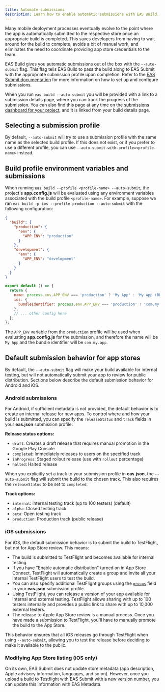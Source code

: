 ```yaml
---
title: Automate submissions
description: Learn how to enable automatic submissions with EAS Build.
---
```




Many mobile deployment processes eventually evolve to the point where the app is automatically submitted to the respective store once an appropriate build is completed. This saves developers from having to wait around for the build to complete, avoids a bit of manual work, and eliminates the need to coordinate providing app store credentials to the team.

EAS Build gives you automatic submissions out of the box with the `--auto-submit` flag. This flag tells EAS Build to pass the build along to EAS Submit with the appropriate submission profile upon completion. Refer to the [EAS Submit documentation](/submit/introduction) for more information on how to set up and configure submissions.

When you run `eas build --auto-submit` you will be provided with a link to a submission details page, where you can track the progress of the submission. You can also find this page at any time on the [submissions dashboard for your project](https://expo.dev/accounts/[account]/projects/[project]/submissions), and it is linked from your build details page.

## Selecting a submission profile

By default, `--auto-submit` will try to use a submission profile with the same name as the selected build profile. If this does not exist, or if you prefer to use a different profile, you can use `--auto-submit-with-profile=<profile-name>` instead.

## Build profile environment variables and submissions

When running `eas build --profile <profile-name> --auto-submit`, the project's **app.config.js** will be evaluated using any environment variables associated with the build profile `<profile-name>`. For example, suppose we ran `eas build -p ios --profile production --auto-submit` with the following configuration:

```json eas.json
{
  "build": {
    "production": {
      "env": {
        "APP_ENV": "production"
      }
    },
    "development": {
      "env": {
        "APP_ENV": "development"
      }
    }
  }
}
```

```js app.config.js
export default () => {
  return {
    name: process.env.APP_ENV === 'production' ? 'My App' : 'My App (DEV)',
    ios: {
      bundleIdentifier: process.env.APP_ENV === 'production' ? 'com.my.app' : 'com.my.app-dev',
    },
    // ... other config here
  };
};
```

The `APP_ENV` variable from the `production` profile will be used when evaluating **app.config.js** for the submission, and therefore the name will be `My App` and the bundle identifier will be `com.my.app`.

## Default submission behavior for app stores

By default, the `--auto-submit` flag will make your build available for internal testing, but will not automatically submit your app to review for public distribution. Sections below describe the default submission behavior for Android and iOS.

### Android submissions

For Android, if sufficient metadata is not provided, the default behavior is to create an internal release for new apps. To control where and how your build is submitted, you can specify the `releaseStatus` and `track` fields in your **eas.json** submission profile:

**Release status options:**

- `draft`: Creates a draft release that requires manual promotion in the Google Play Console
- `completed`: Immediately releases to users on the specified track
- `inProgress`: Staged rollout release (use with `rollout` percentage)
- `halted`: Halted release

When you explicitly set a track to your submission profile in **eas.json**, the `--auto-submit` flag will submit the build to the chosen track. This also requires the `releaseStatus` to be set to `completed`:

**Track options:**

- `internal`: Internal testing track (up to 100 testers) (default)
- `alpha`: Closed testing track
- `beta`: Open testing track
- `production`: Production track (public release)

### iOS submissions

For iOS, the default submission behavior is to submit the build to TestFlight, but not for App Store review. This means:

- The build is submitted to TestFlight and becomes available for internal testing.
- If you have "Enable automatic distribution" turned on in App Store Connect, TestFlight will automatically create a group and invite all your internal TestFlight users to test the build.
- You can also specify additional TestFlight groups using the [`groups`](/eas/json/#groups) field in your **eas.json** submission profile.
- Using TestFlight, you can release a version of your app available for internal and external testing. TestFlight allows sharing with up to 100 testers internally and provides a public link to share with up to 10,000 external testers.
- The release to Apple App Store review is a manual process. Once you have made a submission to TestFlight, you'll have to manually promote the build to the App Store.

This behavior ensures that all iOS releases go through TestFlight when using `--auto-submit`, allowing you to test the release before deciding to make it available to the public.

### Modifying App Store listing (iOS only)

On its own, EAS Submit does not update store metadata (app description, Apple advisory information, languages, and so on). However, once you upload a build to Testflight with EAS Submit with a new version number, you can update this information with EAS Metadata.

<BoxLink
  href="/eas/metadata/getting-started/"
  title="EAS Metadata"
  description="Learn how to update your iOS app's metadata automatically."
  Icon={EasMetadataIcon}
/>
